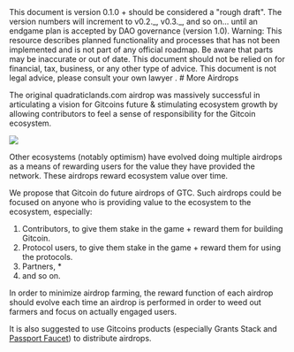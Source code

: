 
<Callout type="info">
This document is version 0.1.0 + should be considered a "rough draft".  The version numbers will increment to v0.2._, v0.3._, and so on... until an endgame plan is accepted by DAO governance (version 1.0).
</Callout>


<Callout type="warning">
  Warning: This resource describes planned functionality and processes that has
  not been implemented and is not part of any official roadmap. Be aware that parts may be inaccurate or out of
  date.  This document should not be relied on for financial, tax, business, or any other type of advice.  This document is not legal advice, please consult your own lawyer .
</Callout>
# More Airdrops

The original quadraticlands.com airdrop was massively successful in articulating a vision for Gitcoins future & stimulating ecosystem growth by allowing contributors to feel a sense of responsibility for the Gitcoin ecosystem.

[![](./img/airdrops.gif)](https://ncase.me/loopy/v1.1/?data=[[[1,734,394,0.16,%22airdrops%22,4],[2,818,529,0.16,%22dao%2520treasury%22,4],[4,936,398,0.16,%22ecosystem%2520growth%22,4]],[[2,1,94,1,0],[1,4,20,1,0],[4,2,8,1,0]],[[826,310,%22Ecosystem%2520Growth%2520Flywheel%22]],4%5D)

Other ecosystems (notably optimism) have evolved doing multiple airdrops as a means of rewarding users for the value they have provided the network.  These airdrops reward ecosystem value over time.

We propose that Gitcoin do future airdrops of GTC.  Such airdrops could be focused on anyone who is providing value to the ecosystem to the ecosystem, especially:

1. Contributors, to give them stake in the game + reward them for building Gitcoin.
2. Protocol users, to give them stake in the game + reward them for using the protocols.
3. Partners, *
4. and so on.

In order to minimize airdrop farming, the reward function of each airdrop should evolve each time an airdrop is performed in order to weed out farmers and focus on actually engaged users.

It is also suggested to use Gitcoins products (especially Grants Stack and [Passport Faucet](https://twitter.com/owocki/status/1671581682925965312)) to distribute airdrops.



